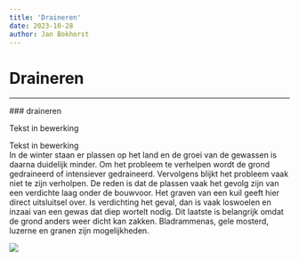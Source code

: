 ```yaml
---
title: 'Draineren'
date: 2023-10-28
author: Jan Bokhorst
---
```


# Draineren



---






          
  
  



   

 ### draineren

 Tekst in bewerking


   Tekst in bewerking  
In de winter staan er plassen op het land en de groei van de gewassen is daarna duidelijk minder. Om het probleem te verhelpen wordt de grond gedraineerd of intensiever gedraineerd. Vervolgens blijkt het probleem vaak niet te zijn verholpen. De reden is dat de plassen vaak het gevolg zijn van een verdichte laag onder de bouwvoor. Het graven van een kuil geeft hier direct uitsluitsel over. Is verdichting het geval, dan is vaak loswoelen en inzaai van een gewas dat diep wortelt nodig. Dit laatste is belangrijk omdat de grond anders weer dicht kan zakken. Bladrammenas, gele mosterd, luzerne en granen zijn mogelijkheden.  
  
   
![](../img/boomkwekerijbarneveld038(Mobile)-1920w.jpg)     

















